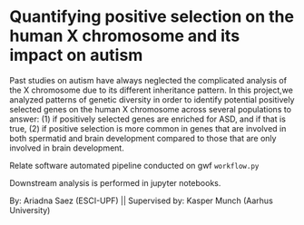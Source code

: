 # Quantifying positive selection on the human X chromosome and its impact on autism

Past studies on autism have always neglected the complicated analysis of the X chromosome due to its different inheritance pattern. In this project,we analyzed patterns of genetic diversity in order to identify potential positively selected genes on the human X chromosome across several populations to answer: (1) if positively selected genes are enriched for ASD, and if that is true, (2) if positive selection is more common in genes that are involved in both spermatid and brain development compared to those that are only involved in brain development.


Relate software automated pipeline conducted on gwf `workflow.py`

Downstream analysis is performed in jupyter notebooks.


By: Ariadna Saez (ESCI-UPF)    ||    Supervised by: Kasper Munch (Aarhus University)
